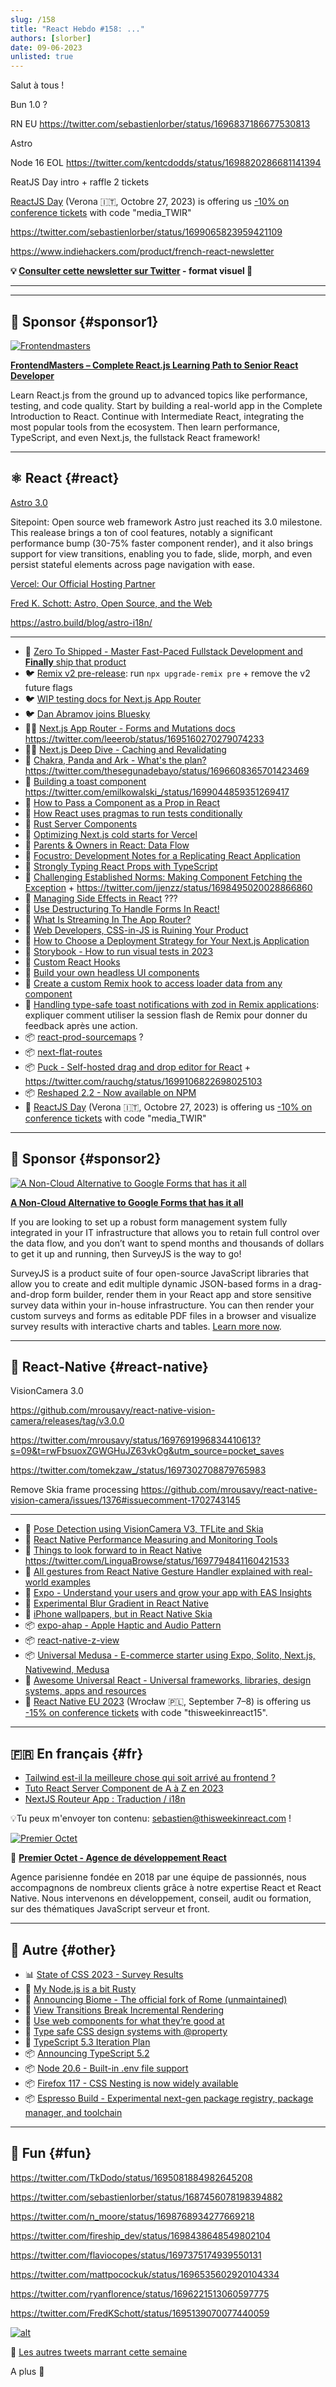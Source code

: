 ```yaml
---
slug: /158
title: "React Hebdo #158: ..."
authors: [slorber]
date: 09-06-2023
unlisted: true
---
```


Salut à tous !

Bun 1.0 ?

RN EU https://twitter.com/sebastienlorber/status/1696837186677530813

Astro

Node 16 EOL https://twitter.com/kentcdodds/status/1698820286681141394

ReatJS Day intro + raffle 2 tickets

[ReactJS Day](https://2023.reactjsday.it/) (Verona 🇮🇹, Octobre 27, 2023) is offering us [-10% on conference tickets](https://ti.to/grusp/reactjsday-2023/discount/media_TWIR) with code "media_TWIR"

https://twitter.com/sebastienlorber/status/1699065823959421109

https://www.indiehackers.com/product/french-react-newsletter

<!-- truncate -->

**💡 [Consulter cette newsletter sur Twitter](https://slo.im/thread) - format visuel 🎨**

---


<Support />

---

## 💸 Sponsor {#sponsor1}

[![Frontendmasters](/emails/issues/158/frontendmasters.jpg)](https://frontendmasters.com/learn/react/?utm_source=newsletter&utm_medium=thisweekinreact&utm_campaign=reactpath)

**[FrontendMasters – Complete React.js Learning Path to Senior React Developer](https://frontendmasters.com/learn/react/?utm_source=newsletter&utm_medium=thisweekinreact&utm_campaign=reactpath)**

Learn React.js from the ground up to advanced topics like performance, testing, and code quality. Start by building a real-world app in the Complete Introduction to React. Continue with Intermediate React, integrating the most popular tools from the ecosystem. Then learn performance, TypeScript, and even Next.js, the fullstack React framework!

---

## ⚛️ React {#react}

[Astro 3.0](https://astro.build/blog/astro-3/)

Sitepoint: Open source web framework Astro just reached its 3.0 milestone. This realease brings a ton of cool features, notably a significant performance bump (30-75% faster component render), and it also brings support for view transitions, enabling you to fade, slide, morph, and even persist stateful elements across page navigation with ease.

[Vercel: Our Official Hosting Partner](https://astro.build/blog/vercel-official-hosting-partner/)

[Fred K. Schott: Astro, Open Source, and the Web](https://www.youtube.com/watch?v=9196iQJtK4s)

https://astro.build/blog/astro-i18n/

---

- 💸 [Zero To Shipped - Master Fast-Paced Fullstack Development and **Finally** ship that product](https://www.zerotoshipped.com/)
- 🐦 [Remix v2 pre-release](https://twitter.com/remix_run/status/1696525340640936190): run `npx upgrade-remix pre` + remove the v2 future flags
- 🐦 [WIP testing docs for Next.js App Router](https://twitter.com/leeerob/status/1698758756924825723)
- 🐦 [Dan Abramov joins Bluesky](https://twitter.com/dan_abramov/status/1695566446007386214)
- 🧑‍🎓 [Next.js App Router - Forms and Mutations docs](https://nextjs.org/docs/app/building-your-application/data-fetching/forms-and-mutations) https://twitter.com/leeerob/status/1695160270279074233
- 🧑‍🎓 [Next.js Deep Dive - Caching and Revalidating](https://github.com/vercel/next.js/discussions/54075)
- 📜 [Chakra, Panda and Ark - What's the plan?](https://www.adebayosegun.com/blog/chakra-panda-ark-whats-the-plan) https://twitter.com/thesegunadebayo/status/1696608365701423469
- 📜 [Building a toast component](https://emilkowal.ski/ui/building-a-toast-component) https://twitter.com/emilkowalski_/status/1699044859351269417
- 📜 [How to Pass a Component as a Prop in React](https://www.totaltypescript.com/pass-component-as-prop-react)
- 📜 [How React uses pragmas to run tests conditionally](https://andreigatej.dev/blog/how-react-uses-pragmas-to-run-tests-conditionally/)
- 📜 [Rust Server Components](https://anto.pt/articles/rust-server-components)
- 📜 [Optimizing Next.js cold starts for Vercel](https://holocron.so/blog/optimizing-next.js-cold-starts-for-vercel)
- 📜 [Parents & Owners in React: Data Flow](https://julesblom.com/writing/parents-owners-data-flow)
- 📜 [Focustro: Development Notes for a Replicating React Application](https://kevinmahoney.co.uk/articles/focustro/)
- 📜 [Strongly Typing React Props with TypeScript](https://www.totaltypescript.com/react-props-typescript)
- 📜 [Challenging Established Norms: Making Component Fetching the Exception](https://jjenzz.com/making-component-fetching-the-exception/) + https://twitter.com/jjenzz/status/1698495020028866860
- 📜 [Managing Side Effects in React](https://ui.dev/c/react/effects) ???
- 📜 [Use Destructuring To Handle Forms In React!](https://krassnig.dev/blog/use-destructuring-to-handle-forms-in-react.html)
- 📜 [What Is Streaming In The App Router?](https://www.pronextjs.dev/what-is-streaming-in-the-app-router)
- 📜 [Web Developers, CSS-in-JS is Ruining Your Product](https://cord.com/blog/migrating-from-css-in-js-to-vanilla-extract)
- 📜 [How to Choose a Deployment Strategy for Your Next.js Application](https://www.freecodecamp.org/news/deployment-strategies-for-nextjs-apps/)
- 📜 [Storybook - How to run visual tests in 2023](https://www.chromatic.com/blog/how-to-run-visual-regression-tests-in-2023/)
- 📜 [Custom React Hooks](https://www.markrabey.com/blog/custom-react-hooks)
- 📜 [Build your own headless UI components](https://www.jacobparis.com/content/react-headless-submenus)
- 📜 [Create a custom Remix hook to access loader data from any component](https://www.jacobparis.com/content/remix-route-loader-data)
- 📜 [Handling type-safe toast notifications with zod in Remix applications](https://alemtuzlak.hashnode.dev/handling-toasts-in-remix): expliquer comment utiliser la session flash de Remix pour donner du feedback après une action.
- 📦 [react-prod-sourcemaps](https://github.com/markerikson/react-prod-sourcemaps) ?
- 📦 [next-flat-routes](https://github.com/ifyio/next-flat-routes)
- 📦 [Puck - Self-hosted drag and drop editor for React](https://github.com/measuredco/puck) + https://twitter.com/rauchg/status/1699106822698025103
- 📦 [Reshaped 2.2 - Now available on NPM](https://reshaped.so/content/blog/2.2)
- 👥 [ReactJS Day](https://2023.reactjsday.it/) (Verona 🇮🇹, Octobre 27, 2023) is offering us [-10% on conference tickets](https://ti.to/grusp/reactjsday-2023/discount/media_TWIR) with code "media_TWIR"

<SubscribeFormEmbed placement="middle" />

---

## 💸 Sponsor {#sponsor2}

[![A Non-Cloud Alternative to Google Forms that has it all](/emails/issues/155/surveyjs.jpg)](https://surveyjs.io/?utm_source=thisweekinreact&utm_medium=email)

**[A Non-Cloud Alternative to Google Forms that has it all](https://surveyjs.io/?utm_source=thisweekinreact&utm_medium=email)**

If you are looking to set up a robust form management system fully integrated in your IT infrastructure that allows you to retain full control over the data flow, and you don’t want to spend months and thousands of dollars to get it up and running, then SurveyJS is the way to go!

SurveyJS is a product suite of four open-source JavaScript libraries that allow you to create and edit multiple dynamic JSON-based forms in a drag-and-drop form builder, render them in your React app and store sensitive survey data within your in-house infrastructure. You can then render your custom surveys and forms as editable PDF files in a browser and visualize survey results with interactive charts and tables. [Learn more now](https://surveyjs.io/?utm_source=thisweekinreact&utm_medium=email).

---

## 📱 React-Native {#react-native}

VisionCamera 3.0

https://github.com/mrousavy/react-native-vision-camera/releases/tag/v3.0.0

https://twitter.com/mrousavy/status/1697691996834410613?s=09&t=rwFbsuoxZGWGHuJZ63vkOg&utm_source=pocket_saves

https://twitter.com/tomekzaw_/status/1697302708879765983

Remove Skia frame processing https://github.com/mrousavy/react-native-vision-camera/issues/1376#issuecomment-1702743145

---

- 📜 [Pose Detection using VisionCamera V3, TFLite and Skia](https://mrousavy.com/blog/VisionCamera-Pose-Detection-TFLite)
- 📜 [React Native Performance Measuring and Monitoring Tools](https://semaphoreci.com/blog/react-native-performance-measuring-monitoring-tools)
- 📜 [Things to look forward to in React Native](https://buttondown.email/whatever_jamie/archive/things-to-look-forward-to-in-react-native/) https://twitter.com/LinguaBrowse/status/1697794841160421533
- 🧵 [All gestures from React Native Gesture Handler explained with real-world examples](https://twitter.com/kacperkapusciak/status/1698719844089160189)
- 👀 [Expo - Understand your users and grow your app with EAS Insights](https://expo.dev/changelog/2023/08-22-insights)
- 🎥 [Experimental Blur Gradient in React Native](https://www.youtube.com/watch?v=oboF_H1MApo)
- 🎥 [iPhone wallpapers, but in React Native Skia](https://www.youtube.com/watch?v=Apqd749v34I)
- 📦 [expo-ahap - Apple Haptic and Audio Pattern](https://github.com/EvanBacon/expo-ahap)
- 📦 [react-native-z-view](https://github.com/intergalacticspacehighway/react-native-z-view)
- 📦 [Universal Medusa - E-commerce starter using Expo, Solito, Next.js, Nativewind, Medusa](https://github.com/bidah/universal-medusa/)
- 🔗 [Awesome Universal React - Universal frameworks, libraries, design systems, apps and resources](https://github.com/axeldelafosse/awesome-universal-react)
- 👥 [React Native EU 2023](https://www.react-native.eu/) (Wrocław 🇵🇱, September 7–8) is offering us [-15% on conference tickets](https://ti.to/react-native-eu/2023/discount/thisweekinreact15) with code "thisweekinreact15".

---

## 🇫🇷 En français {#fr}

- [Tailwind est-il la meilleure chose qui soit arrivé au frontend ?](https://www.swebdev.fr/blog/tailwind-est-il-la-meilleure-chose-qui-soit-arrive-au-frontend)
- [Tuto React Server Component de A à Z en 2023](https://www.youtube.com/watch?v=u4wV0-31oI0)
- [NextJS Routeur App : Traduction / i18n](https://www.youtube.com/watch?v=zrpZjIiSS5k)

💡Tu peux m'envoyer ton contenu: [sebastien@thisweekinreact.com](mailto:sebastien@thisweekinreact.com?subject=Contenu%20en%20fran%C3%A7ais) !

[![Premier Octet](/emails/issues/151/premieroctet.png)](https://www.premieroctet.com/?utm_source=react_hebdo)

💸 [**Premier Octet - Agence de développement React**](https://www.premieroctet.com/?utm_source=react_hebdo)

Agence parisienne fondée en 2018 par une équipe de passionnés, nous accompagnons de nombreux clients grâce à notre expertise React et React Native.
Nous intervenons en développement, conseil, audit ou formation, sur des thématiques JavaScript serveur et front.

---

## 🔀 Autre {#other}

- 📊 [State of CSS 2023 - Survey Results](https://2023.stateofcss.com/)
- 📜 [My Node.js is a bit Rusty](https://gal.hagever.com/posts/my-node-js-is-a-bit-rusty)
- 📜 [Announcing Biome - The official fork of Rome (unmaintained)](https://biomejs.dev/blog/annoucing-biome)
- 📜 [View Transitions Break Incremental Rendering](https://ericportis.com/posts/2023/view-transitions-break-incremental-rendering/)
- 📜 [Use web components for what they’re good at](https://nolanlawson.com/2023/08/23/use-web-components-for-what-theyre-good-at/)
- 📜 [Type safe CSS design systems with @property](https://nerdy.dev/cant-break-this-design-system)
- 👀 [TypeScript 5.3 Iteration Plan](https://github.com/microsoft/TypeScript/issues/55486)
- 📦 [Announcing TypeScript 5.2](https://devblogs.microsoft.com/typescript/announcing-typescript-5-2/)
- 📦 [Node 20.6 - Built-in .env file support](https://nodejs.org/en/blog/release/v20.6.0)
- 📦 [Firefox 117 - CSS Nesting is now widely available](https://www.mozilla.org/en-US/firefox/117.0/releasenotes/)
- 📦 [Espresso Build - Experimental next-gen package registry, package manager, and toolchain](https://espresso.build/)

---

## 🤭 Fun {#fun}

https://twitter.com/TkDodo/status/1695081884982645208

https://twitter.com/sebastienlorber/status/1687456078198394882

https://twitter.com/n_moore/status/1698768934277669218

https://twitter.com/fireship_dev/status/1698438648549802104

https://twitter.com/flaviocopes/status/1697375174939550131

https://twitter.com/mattpocockuk/status/1696535602920104334

https://twitter.com/ryanflorence/status/1696221513060597775

https://twitter.com/FredKSchott/status/1695139070077440059

[![alt](/emails/issues/122/meme.jpg)](https://twitter.com/TODOTODOTODOTODOTODOTODOTODOTODOTODOTODO)

🤣 [Les autres tweets marrant cette semaine](https://twitter.com/TODOTODOTODOTODOTODOTODOTODOTODOTODOTODO)

A plus 👋
